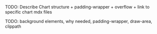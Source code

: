 
<Meta title='General Chart Structure'/>

TODO: Describe Chart structure + padding-wrapper + overflow + link to specific chart mdx files

TODO: background elements, why needed, padding-wrapper, draw-area, clippath


